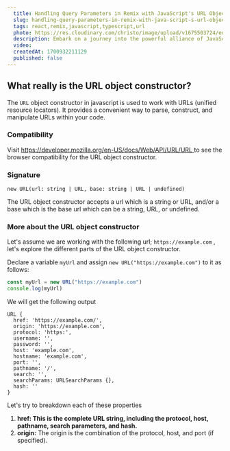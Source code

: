 ```yaml
---
  title: Handling Query Parameters in Remix with JavaScript's URL Object
  slug: handling-query-parameters-in-remix-with-java-script-s-url-object
  tags: react,remix,javascript,typescript,url
  photo: https://res.cloudinary.com/christo/image/upload/v1675503724/education_uoesny.jpg
  description: Embark on a journey into the powerful alliance of JavaScript's URL Object. Uncover the art of seamless navigation, dynamic routing, and adept handling of query parameters in Remix
  video: 
  createdAt: 1700932211129
  published: false 
---
```


## What really is the URL object constructor?

The `URL` object constructor in javascript is used to work with URLs (unified resource locators). It provides a convenient way to parse, construct, and manipulate URLs within your code.

### Compatibility

Visit [https://developer.mozilla.org/en-US/docs/Web/API/URL/URL ](https://developer.mozilla.org/en-US/docs/Web/API/URL/URL)to see the browser compatibility for the URL object constructor.

### Signature

`new URL(url: string | URL, base: string | URL | undefined)`

The URL object constructor accepts a url which is a string or URL, and/or a base which is the base url which can be a string, URL, or undefined.

### More about the URL object constructor

Let's assume we are working with the following url; `https://example.com` , let's explore the different parts of the URL object constructor.

Declare a variable `myUrl` and assign `new URL("https://example.com")` to it as follows:

```javascript
const myUrl = new URL("https://example.com")
console.log(myUrl)
```

We will get the following output

```shell
URL {
  href: 'https://example.com/',
  origin: 'https://example.com',
  protocol: 'https:',
  username: '',
  password: '',
  host: 'example.com',
  hostname: 'example.com',
  port: '',
  pathname: '/',
  search: '',
  searchParams: URLSearchParams {},
  hash: ''
}
```

Let's try to breakdown each of these properties

1. **href: This is the complete URL string, including the protocol, host, pathname, search parameters, and hash.**
2. **origin:** <span>The origin is the combination of the protocol, host, and port (if specified).</span>
